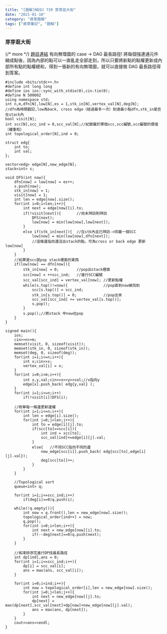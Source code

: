 ```yaml
---
title: "[題解]NEOJ 739 芽芽逛大街"
date: "2021-01-10"
category: "資芽題解"
tags: ["資芽筆記", "題解"]
---
```


### 芽芽逛大街
{/* more */}
[題目連結](https://neoj.sprout.tw/problem/739/)
有向無環圖的 case → DAG 最長路徑!
將每個強連通元件縮成點後，因為內部的點可以一直亂走全部走到，所以只要將新點的點權更新成內部所有點的點權總和，得到一張新的有向無環圖，就可以直接做 DAG 最長路徑得到答案。

```cpp=
#include <bits/stdc++.h>
#define int long long
#define ios ios::sync_with_stdio(0),cin.tie(0);
#define N 500002
using namespace std;
int n,m,dfn[N],low[N],es = 1,stk_in[N],vertex_val[N],deg[N];
//dfn為時間戳記,low為back, cross edge（經過最多一次）到達最小點dfn,stk_in是否在stack內
bool visit[N];
int scc[N],scc_ind = 0,scc_val[N];//紀錄屬於哪個scc,scc編號,scc編號的價值（權重和）
int topological_order[N],ind = 0;

struct edg{
    int to;
    int val;
};

vector<edg> edge[N],new_edge[N];
stack<int> s;

void DFS(int now){
    dfn[now] = low[now] = es++;
    s.push(now);
    stk_in[now] = 1;
    visit[now] = 1;
    int len = edge[now].size();
    for(int i=0;i<len;i++){
        int next = edge[now][i].to;
        if(!visit[next]){       //尚未拜訪則拜訪
            DFS(next);
            low[now] = min(low[now],low[next]);
        }
        else if(stk_in[next]){  //在stk內且已拜訪->同屬一個SCC
            low[now] = min(low[now],dfn[next]);
            //這條邊指向還沒出stack的點，可為cross or back edge 更新low[now]
        }
    }
    //如果是scc就pop stack裡面的東西
    if(low[now] == dfn[now]){
        stk_in[now] = 0;        //pop出stack裡面
        scc[now] = ++scc_ind;   //進行SCC編號
        scc_val[scc_ind] = vertex_val[now]; //更新點權
        while(s.top()!=now){                //pop直到now被找到
            scc[s.top()] = scc_ind;
            stk_in[s.top()] = 0;            //pop出來
            scc_val[scc_ind] += vertex_val[s.top()];
            s.pop();
        }
        s.pop();//將stack 中now也pop
    }
}

signed main(){
    ios;
    cin>>n>>m;
    memset(visit, 0, sizeof(visit));
    memset(stk_in, 0, sizeof(stk_in));
    memset(deg, 0, sizeof(deg));
    for(int i=1;i<=n;i++){
        int x;cin>>x;
        vertex_val[i] = x;
    }
    for(int i=0;i<m;i++){
        int x,y,val;cin>>x>>y>>val;//x指向y
        edge[x].push_back( edg{y,val} );
    }
    for(int i=1;i<=n;i++)
        if(!visit[i])DFS(i);
    
    //枚舉每一條邊更新邊權
    for(int i=1;i<=n;i++){
        int len = edge[i].size();
        for(int j=0;j<len;j++){
            int to = edge[i][j].to;
            if(scc[to]==scc[i]){
                int ind = scc[to];
                scc_val[ind]+=edge[i][j].val;
            }
            else{   //不同SCC指向不同的邊
                new_edge[scc[i]].push_back( edg{scc[to],edge[i][j].val});
                deg[scc[to]]++;
            }
        }
    }
    
    //Topological sort
    queue<int> q;
    
    for(int i=1;i<=scc_ind;i++)
        if(deg[i]==0)q.push(i);

    while(!q.empty()){
        int now = q.front(),len = new_edge[now].size();
        topological_order[ind++] = now;
        q.pop();
        for(int i=0;i<len;i++){
            int next = new_edge[now][i].to;
            if(--deg[next]==0)q.push(next);
        }
    }
    
    //拓墣排序完進行DP找最長路徑
    int dp[ind],ans = 0;
    for(int i=1;i<=scc_ind;i++){
        dp[i] = scc_val[i];
        ans = max(ans, scc_val[i]);
    }
    
    for(int i=0;i<ind;i++){
        int now = topological_order[i],len = new_edge[now].size();
        for(int j=0;j<len;j++){
            int next = new_edge[now][j].to;
            dp[next] = max(dp[next],scc_val[next]+dp[now]+new_edge[now][j].val);
            ans = max(ans, dp[next]);
        }
    }
    cout<<ans<<endl;
}
```
